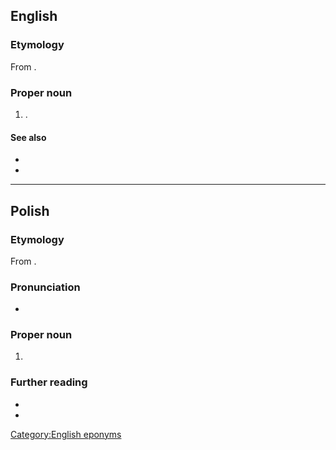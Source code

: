 ==English==

===Etymology===
From {{suffix|en|Saint John|'s}}.

===Proper noun===
{{wikipedia|St. John's, Newfoundland and Labrador}}
{{en-proper noun|head=[[Saint]] [[John]][[-'s|’s]]}}

# {{place|en|capital city|p/Newfoundland and Labrador|c/Canada}}.

====See also====
* {{l|en|St. John's}}
* {{l|en|St. Johns}}

[[Category:English eponyms]]

----

==Polish==
{{wp|lang=pl}}

===Etymology===
From {{bor|pl|en|St. John's}}.

===Pronunciation===
* {{pl-IPA|/sejnt dżons/}}

===Proper noun===
{{pl-proper noun|n|indecl=yes|head=Saint John's}}

# {{place|pl|capital city|c/Antigua and Barbuda|t1=St. John's}}

===Further reading===
* {{R:pl:WSJP}}
* {{R:PWN}}

{{c|pl|Exonyms}}